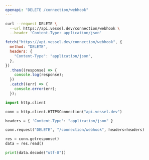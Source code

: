 ```yaml
---
openapi: "DELETE /connection/webhook"
---
```


<RequestExample>

```bash Shell / cURL
curl --request DELETE \
  --url https://api.vessel.dev/connection/webhook \
  --header 'Content-Type: application/json'
```

```js JavaScript Fetch
fetch("https://api.vessel.dev/connection/webhook", {
  method: "DELETE",
  headers: {
    "Content-Type": "application/json",
  },
})
  .then((response) => {
    console.log(response);
  })
  .catch((err) => {
    console.error(err);
  });
```

```python Python
import http.client

conn = http.client.HTTPSConnection("api.vessel.dev")

headers = { 'Content-Type': "application/json" }

conn.request("DELETE", "/connection/webhook", headers=headers)

res = conn.getresponse()
data = res.read()

print(data.decode("utf-8"))
```

</RequestExample>
